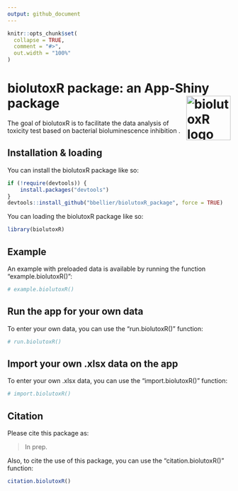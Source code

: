 ```yaml
---
output: github_document
---
```


<!-- README.md is generated from README.Rmd. Please edit that file -->

```r
knitr::opts_chunk$set(
  collapse = TRUE,
  comment = "#>",
  out.width = "100%"
)
```

# biolutoxR package: an App-Shiny package <img src="img/logo.png" alt="biolutoxR logo" width="100" align="right"/>

<!-- badges: start -->
<!-- badges: end -->

The goal of biolutoxR is to facilitate the data analysis of toxicity test based on bacterial bioluminescence inhibition .

## Installation & loading

You can install the biolutoxR package like so: 

```r
if (!require(devtools)) {
    install.packages("devtools")
}
devtools::install_github("bbellier/biolutoxR_package", force = TRUE)
```

You can loading the biolutoxR package like so: 

```r
library(biolutoxR)
```


## Example

An example with preloaded data is available by running the function "example.biolutoxR()":
```r
# example.biolutoxR()
```


## Run the app for your own data

To enter your own data, you can use the "run.biolutoxR()" function:
```r
# run.biolutoxR()
```


## Import your own .xlsx data on the app

To enter your own .xlsx data, you can use the "import.biolutoxR()" function:
```r
# import.biolutoxR()
```

## Citation

Please cite this package as:

> In prep.

Also, to cite the use of this package, you can use the "citation.biolutoxR()" function:
```r
citation.biolutoxR()
```

